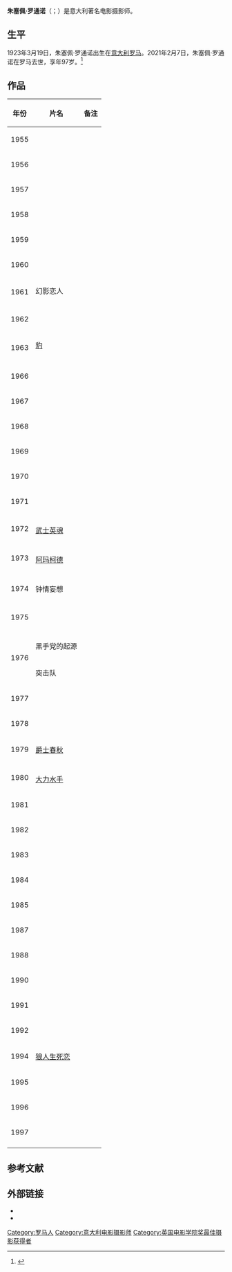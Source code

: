 {{藝人
| 图片     = 
| 图片简介 = 
| 姓名     = 朱塞佩·罗通诺
| 类型     = 摄影师
| 原名     = 
| 英文名   = {{lang|en|Giuseppe Rotunno}}
| 綽號     = 
| 国籍     = {{ITA}}
| 出生日期 = {{birth date|df=yes|1923|3|19}}
| 出生地点 = {{flag|Kingdom of Italy|name=意大利}}[[罗马|罗马]]
| 逝世日期 = {{death date and age|df=yes|2021|2|7|1923|3|19}}
| 逝世地点 = {{ITA}}[[罗马|罗马]]
| 职业     = 电影摄影师
| 语言     = 意大利语、英语
| 母校     = 
| 宗教信仰 = 
| 配偶     = <!--  {{marriage|姓名||}}  -->
| 儿女     = 
| 父母     = 
| 活跃年代 = 1955年至1997年
| 代表作   = 
| 经纪公司 = 
| 奖项     =  <!--  {{Awards|award= |year= |title= }} -->
| 网站     = <!-- {{URL|www.example.com}} -->
| IMDb     = 
}}
'''朱塞佩·罗通诺'''（{{lang-en|Giuseppe Rotunno}}；{{bd|1923年|3月19日|2021年|2月7日|catIdx=Rotunno, Giuseppe}}）是意大利著名电影摄影师。

==生平==
1923年3月19日，朱塞佩·罗通诺出生在[[意大利|意大利]][[罗马|罗马]]。2021年2月7日，朱塞佩·罗通诺在罗马去世，享年97岁。<ref>{{cite news |author1=Chiara Ugolini |title=È morto Peppino Rotunno, il maestro della fotografia di Visconti e Fellini |url=https://www.repubblica.it/spettacoli/cinema/2021/02/07/news/morto_peppino_rotunno_il_maestro_della_fotografia-286445283/ |accessdate=2021-02-09 |work=repubblica.it |date=2021-02-07 |archive-date=2021-02-23 |archive-url=https://web.archive.org/web/20210223033926/https://www.repubblica.it/spettacoli/cinema/2021/02/07/news/morto_peppino_rotunno_il_maestro_della_fotografia-286445283/ |dead-url=no }}</ref>

==作品==
{| class="wikitable"
|-
! 年份 !! 片名 !! 备注
|-
| rowspan="2" | 1955 || {{Link-en|渔娘恋|Scandal in Sorrento}} ||
|-
| {{Link-en|基督停留在埃博利|Christ Stopped at Eboli}} ||
|-
| rowspan="2" | 1956 || {{Link-en|托斯卡 (1956年电影)|Tosca (1956 film)}} ||
|-
| {{Link-en|春满销金城|The Monte Carlo Story}} ||
|-
| 1957 || {{Link-en|白夜 (1957年电影)|White Nights (1957 film)}} ||
|-
| rowspan="3" | 1958 || {{Link-en|布鲁克林的安娜|Anna of Brooklyn}} ||
|-
| {{Link-en|爱情专家|The Love Specialist}} ||
|-
| {{Link-en|风流女伯爵|The Naked Maja}} ||
|-
| rowspan="3" | 1959 || {{Link-en|Policarpo (film)}} ||
|-
| {{Link-en|大战争|The Great War (1959 film)}} ||
|-
| {{Link-en|在海滨|On the Beach (1959 film)}} ||
|-
| rowspan="3" | 1960 || {{Link-en|战地美人魂|Five Branded Women}} ||
|-
| {{Link-en|红衣天使|The Angel Wore Red}} ||
|-
| {{Link-en|洛克兄弟|Rocco and His Brothers}} ||
|-
| rowspan="2" | 1961 || 幻影恋人 ||
|-
| {{Link-en|最佳敌人|The Best of Enemies (1961 film)}} ||
|-
| rowspan="2" | 1962 || {{Link-en|三艳嬉春|Boccaccio '70}} ||
|-
| {{Link-en|家庭日记|Family Diary}} ||
|-
| rowspan="3" | 1963 || [[氣蓋山河|豹]] ||
|-
| {{Link-en|组织者|The Organizer}} ||
|-
| {{Link-en|昨天，今天和明天|Yesterday, Today and Tomorrow}} ||
|-
| 1966 || {{Link-en|圣经：创世纪|The Bible: In the Beginning...}} ||
|-
| rowspan="2" | 1967 || {{Link-en|女巫|The Witches (1967 film)}} ||
|-
| {{Link-en|异乡人|The Stranger (1967 film)}} ||
|-
| rowspan="4" | 1968 || {{Link-en|勾魂摄魄|Spirits of the Dead}} ||
|-
| {{Link-en|随想意大利风格|Caprice Italian Style}} ||
|-
| {{Link-en|Anzio (film)}} ||
|-
| {{Link-en|玉女七试云雨情|Candy (1968 film)}} ||
|-
| rowspan="2" | 1969 || {{Link-en|爱情神话|Fellini Satyricon}} ||
|-
| {{Link-en|秘密大战争|The Secret of Santa Vittoria}} ||
|-
| rowspan="2" | 1970 || {{Link-en|太阳花|Sunflower (1970 film)}} ||
|-
| {{Link-en|Splendori e miserie di Madame Royale}} ||
|-
| 1971 || {{Link-en|Carnal Knowledge (film)}} ||
|-
| rowspan="2" | 1972 || {{Link-en|罗马风情画|Roma (1972 film)}} ||
|-
| [[武士英魂|武士英魂]] ||
|-
| rowspan="2" | 1973 || {{Link-en|爱情与无政府|Love and Anarchy}} ||
|-
| [[阿玛柯德|阿玛柯德]] ||
|-
| rowspan="3" | 1974 || {{Link-en|全部搞砸了|All Screwed Up}} ||
|-
| 钟情妄想 ||
|-
| {{Link-en|野兽 (1974年电影)|The Beast (1974 film)}} ||
|-
| 1975 || {{Link-en|神精灵|The Divine Nymph}} ||
|-
| rowspan="3" | 1976 || {{Link-en|费里尼的卡萨诺瓦|Fellini's Casanova}} ||
|-
| 黑手党的起源 ||
|-
| 突击队 ||
|-
| 1977 || {{Link-en|下面我们举例说|Ecco noi per esempio}} ||
|-
| rowspan="3" | 1978 || {{Link-en|绵绵雨夜|A Night Full of Rain}} ||
|-
| {{Link-en|怒发冲冠为红颜|China 9, Liberty 37}} ||
|-
| {{Link-en|管弦乐队的彩排|Orchestra Rehearsal}} ||
|-
| 1979 || [[爵士春秋|爵士春秋]] ||
|-
| rowspan="2" | 1980 || {{Link-en|女人城|City of Women}} ||
|-
| [[大力水手_(電影)|大力水手]] ||
|-
| 1981 || {{Link-en|金融大恐慌|Rollover (film)}} ||
|-
| rowspan="2" | 1982 || {{Link-en|亲爱的，我最亲爱的|My Darling, My Dearest}} ||
|-
| {{Link-en|五日一夏天|Five Days One Summer}} ||
|-
| rowspan="2" | 1983 || {{Link-en|红袍与黑幕|The Scarlet and the Black}} ||
|-
| {{Link-en|大海航行|And the Ship Sails On}} ||
|-
| rowspan="2" | 1984 || {{Link-en|美国梦 (1984年电影)|American Dreamer (1984 film)}} ||
|-
| {{Link-en|眼泪不再|Nothing Left to Do But Cry}} ||
|-
| rowspan="2" | 1985 || {{Link-en|地下阿西尼|The Assisi Underground (film)}} ||
|-
| {{Link-en|红索尼娅|Red Sonja (film)}} ||
|-
| rowspan="2" | 1987 || {{Link-en|殖民地酒店|Hotel Colonial}} ||
|-
| {{Link-en|朱丽叶和朱丽叶|Julia and Julia}} ||
|-
| rowspan="3" | 1988 || {{Link-en|业余警察|Rent-a-Cop}} ||
|-
| {{Link-en|仲夏情狂|Haunted Summer}} ||
|-
| {{Link-en|终极天将|The Adventures of Baron Munchausen}} ||
|-
| 1990 || {{Link-en|学士 (1990年电影)|The Bachelor (1990 film)}} ||
|-
| 1991 || {{Link-en|意外的人生|Regarding Henry}} ||
|-
| 1992 || {{Link-en|弄巧成拙|Once Upon a Crime}} ||
|-
| 1994 || [[狼人生死恋|狼人生死恋]] ||
|-
| rowspan="2" | 1995 || {{Link-en|夜与瞬|The Night and the Moment}} ||
|-
| {{Link-en|新龙凤配|Sabrina (1995 film)}} ||
|-
| 1996 || {{Link-en|司汤达综合征|The Stendhal Syndrome}} ||
|-
| 1997 || {{Link-en|星光在我心|Marcello Mastroianni: I Remember}} ||
|-
|}

==参考文献==
{{reflist}}

==外部链接==
*{{Douban people|1032901}}
*{{imdb name|id=0005850|name=朱塞佩·罗通诺}}
{{Authority control}}

{{DEFAULTSORT:Rotunno, Giuseppe}}
[[Category:罗马人|Category:罗马人]]
[[Category:意大利电影摄影师|Category:意大利电影摄影师]]
[[Category:英国电影学院奖最佳摄影获得者|Category:英国电影学院奖最佳摄影获得者]]